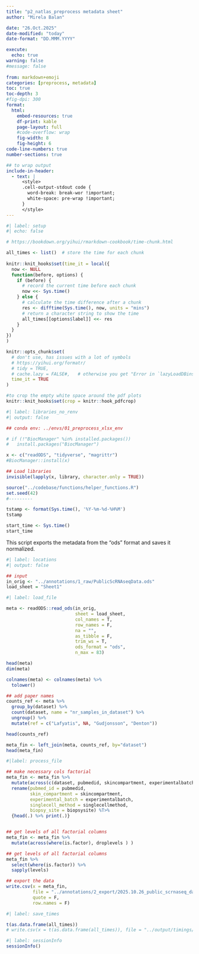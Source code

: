 ```yaml
---
title: "p2_natlas_preprocess metadata sheet"
author: "Mirela Balan"

date: "26.Oct.2025"
date-modified: "today"
date-format: "DD.MMM.YYYY"

execute: 
  echo: true
warning: false
#message: false
  
from: markdown+emoji
categories: [preprocess, metadata]
toc: true
toc-depth: 3
#fig-dpi: 300
format:
  html:
    embed-resources: true
    df-print: kable
    page-layout: full
    #code-overflow: wrap
    fig-width: 8
    fig-height: 6
code-line-numbers: true
number-sections: true

## to wrap output
include-in-header:
  - text: |
      <style>
      .cell-output-stdout code {
        word-break: break-wor !important;    
        white-space: pre-wrap !important;
      }   
      </style>
---
```



```r
#| label: setup
#| echo: false

# https://bookdown.org/yihui/rmarkdown-cookbook/time-chunk.html

all_times <- list()  # store the time for each chunk
                                                                                                                                                                                            
knitr::knit_hooks$set(time_it = local({
  now <- NULL
  function(before, options) {
    if (before) {
      # record the current time before each chunk
      now <<- Sys.time()
    } else {
      # calculate the time difference after a chunk
      res <- difftime(Sys.time(), now, units = "mins")
      # return a character string to show the time
      all_times[[options$label]] <<- res
    }
  }
})
)

knitr::opts_chunk$set(
  # don't use, has issues with a lot of symbols
  # https://yihui.org/formatr/
  # tidy = TRUE,
  # cache.lazy = FALSE#,   # otherwise you get "Error in `lazyLoadDBinsertVariable()`: ! long vectors not supported yet: connections.c:6093"
  time_it = TRUE
)

#to crop the empty white space around the pdf plots
knitr::knit_hooks$set(crop = knitr::hook_pdfcrop)
```


```r
#| label: libraries_no_renv
#| output: false

## conda env: ../envs/01_preprocess_xlsx_env

# if (!"BiocManager" %in% installed.packages())
#   install.packages("BiocManager")

x <- c("readODS", "tidyverse", "magrittr")
#BiocManager::install(x)

## Load libraries
invisible(lapply(x, library, character.only = TRUE))

source("../codebase/functions/helper_functions.R")
set.seed(42)
#---------

tstamp <- format(Sys.time(), '%Y-%m-%d-%H%M')
tstamp

start_time <- Sys.time()
start_time
```


This script exports the metadata from the "ods" format and saves it normalized.


```r
#| label: locations
#| output: false

## input
in_orig <- "../annotations/1_raw/PublicScRNAseqData.ods"
load_sheet = "Sheet1"
```


```r
#| label: load_file

meta <- readODS::read_ods(in_orig, 
                          sheet = load_sheet,
                          col_names = T,
                          row_names = F,
                          na = "",
                          as_tibble = F,
                          trim_ws = T,
                          ods_format = "ods",
                          n_max = 83)

head(meta)
dim(meta)

colnames(meta) <- colnames(meta) %>%
  tolower() 

## add paper names
counts_ref <- meta %>% 
  group_by(dataset) %>% 
  count(dataset, name = "nr_samples_in_dataset") %>% 
  ungroup() %>% 
  mutate(ref = c("Lafyatis", NA, "Gudjonsson", "Denton"))

head(counts_ref)

meta_fin <- left_join(meta, counts_ref, by="dataset")
head(meta_fin)
```


```r
#|label: process_file

## make necessary cols factorial
meta_fin <- meta_fin %>%
  mutate(across(c(dataset, pubmedid, skincompartment, experimentalbatch, singlecellmethod, sex, indication, biopsysite, nr_samples_in_dataset, ref), as.factor)) %>% 
  rename(pubmed_id = pubmedid, 
         skin_compartment = skincompartment, 
         experimental_batch = experimentalbatch,
         singlecell_method = singlecellmethod,
         biopsy_site = biopsysite) %T>%
  {head(.) %>% print(.)}


## get levels of all factorial columns
meta_fin <- meta_fin %>%
  mutate(across(where(is.factor), droplevels ) )

## get levels of all factorial columns
meta_fin %>%
  select(where(is.factor)) %>%
  sapply(levels)

## export the data
write.csv(x = meta_fin,
          file = "../annotations/2_export/2025.10.26_public_scrnaseq_data.csv",
          quote = F,
          row.names = F)
```


```r
#| label: save_times

t(as.data.frame(all_times))
# write.csv(x = t(as.data.frame(all_times)), file = "../output/timings/dim_reduction_vignette_times.csv")
```

```r
#| label: sessionInfo
sessionInfo()
```
